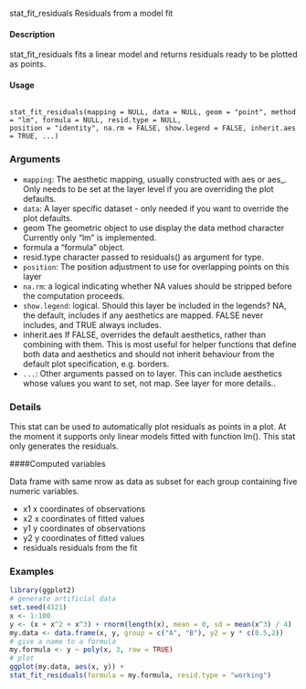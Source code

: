 stat_fit_residuals Residuals from a model fit

#### Description
stat_fit_residuals fits a linear model and returns residuals ready to be plotted as points.

#### Usage 

<pre><code>
stat_fit_residuals(mapping = NULL, data = NULL, geom = "point", method = "lm", formula = NULL, resid.type = NULL,
position = "identity", na.rm = FALSE, show.legend = FALSE, inherit.aes = TRUE, ...)
</code></pre>

### Arguments

* ``mapping``: The aesthetic mapping, usually constructed with aes or aes_. Only needs to be
set at the layer level if you are overriding the plot defaults.
* ``data ``: A layer specific dataset - only needed if you want to override the plot defaults.
* geom The geometric object to use display the data method character Currently only "lm" is implemented. 
* formula a "formula" object.
* resid.type character passed to residuals() as argument for type.
* ``position``: The position adjustment to use for overlapping points on this layer
* ``na.rm``: a logical indicating whether NA values should be stripped before the computation proceeds.
* ``show.legend ``: logical. Should this layer be included in the legends? NA, the default, includes if any aesthetics are mapped. FALSE never includes, and TRUE always includes.
* inherit.aes If FALSE, overrides the default aesthetics, rather than combining with them. This is most useful for helper functions that define both data and aesthetics and should not inherit behaviour from the default plot specification, e.g. borders.
* ``...``:   Other arguments passed on to layer. This can include aesthetics whose values
you want to set, not map. See layer for more details..

### Details
This stat can be used to automatically plot residuals as points in a plot. At the moment it supports
only linear models fitted with function lm(). This stat only generates the residuals.

####Computed variables

Data frame with same nrow as data as subset for each group containing five numeric variables.

* x1 x coordinates of observations
* x2 x coordinates of fitted values
* y1 y coordinates of observations
* y2 y coordinates of fitted values
* residuals residuals from the fit

### Examples 

```r
library(ggplot2)
# generate artificial data
set.seed(4321)
x <- 1:100
y <- (x + x^2 + x^3) + rnorm(length(x), mean = 0, sd = mean(x^3) / 4)
my.data <- data.frame(x, y, group = c("A", "B"), y2 = y * c(0.5,2))
# give a name to a formula
my.formula <- y ~ poly(x, 3, raw = TRUE)
# plot
ggplot(my.data, aes(x, y)) +
stat_fit_residuals(formula = my.formula, resid.type = "working")
```
